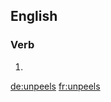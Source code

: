 ==English==

===Verb===
{{head|en|verb form}}

# {{en-third-person singular of|unpeel}}

[[de:unpeels]]
[[fr:unpeels]]